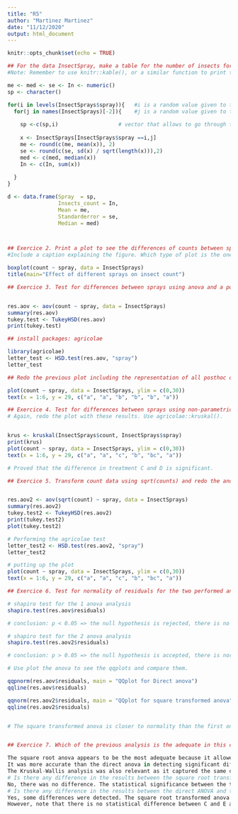 ```yaml
---
title: "R5"
author: "Martinez Martinez"
date: "11/12/2020"
output: html_document
---
```


```r
knitr::opts_chunk$set(echo = TRUE)
```
```r
## For the data InsectSpray, make a table for the number of insects for each spray with the mean, median and standard error.
#Note: Remember to use knitr::kable(), or a similar function to print the table with its caption.

me <- med <- se <- In <- numeric()
sp <- character()

for(i in levels(InsectSprays$spray)){   #i is a random value given to the spray column.
  for(j in names(InsectSprays)[-2]){    #j is a random value given to the count column.
    
    sp <-c(sp,i)                   # vector that allows to go through the values related to the levels of spray.
    
    x <- InsectSprays[InsectSprays$spray ==i,j]   
    me <- round(c(me, mean(x)), 2)
    se <- round(c(se, sd(x) / sqrt(length(x))),2)
    med <- c(med, median(x))
    In <- c(In, sum(x))
    
  }
}

d <- data.frame(Spray  = sp,
                Insects_count = In,
                Mean = me,
                Standarderror = se,
                Median = med)



## Exercice 2. Print a plot to see the differences of counts between sprays. 
#Include a caption explaining the figure. Which type of plot is the one you choose and why?

boxplot(count ~ spray, data = InsectSprays)
title(main="Effect of different sprays on insect count")

## Exercice 3. Test for differences between sprays using anova and a posthoc comparison.


res.aov <- aov(count ~ spray, data = InsectSprays)
summary(res.aov)
tukey.test <- TukeyHSD(res.aov)
print(tukey.test)

## install packages: agricolae

library(agricolae)
letter_test <- HSD.test(res.aov, "spray")
letter_test

## Redo the previous plot including the representation of all posthoc differences.

plot(count ~ spray, data = InsectSprays, ylim = c(0,30))
text(x = 1:6, y = 29, c("a", "a", "b", "b", "b", "a"))

## Exercice 4. Test for differences between sprays using non-parametric Kruskal-Wallis rank sum test. 
# Again, redo the plot with these results. Use agricolae::kruskal().


krus <- kruskal(InsectSprays$count, InsectSprays$spray)
print(krus)
plot(count ~ spray, data = InsectSprays, ylim = c(0,30))
text(x = 1:6, y = 29, c("a", "a", "c", "b", "bc", "a"))

# Proved that the difference in treatment C and D is significant.

## Exercice 5. Transform count data using sqrt(counts) and redo the anova, the Tukey posthoc comparison and the plot.


res.aov2 <- aov(sqrt(count) ~ spray, data = InsectSprays)
summary(res.aov2)
tukey.test2 <- TukeyHSD(res.aov2)
print(tukey.test2)
plot(tukey.test2)

# Performing the agricolae test
letter_test2 <- HSD.test(res.aov2, "spray")
letter_test2

# putting up the plot
plot(count ~ spray, data = InsectSprays, ylim = c(0,30))
text(x = 1:6, y = 29, c("a", "a", "c", "b", "bc", "a"))

## Exercice 6. Test for normality of residuals for the two performed anova analyses of points 4 and 6 using shapiro.test()

# shapiro test for the 1 anova analysis
shapiro.test(res.aov$residuals)

# conclusion: p < 0.05 => the null hypothesis is rejected, there is no normality

# shapiro test for the 2 anova analysis
shapiro.test(res.aov2$residuals)

# conclusion: p > 0.05 => the null hypothesis is accepted, there is normality.

# Use plot the anova to see the qqplots and compare them.

qqpnorm(res.aov$residuals, main = "QQplot for Direct anova")
qqline(res.aov$residuals)

qqnorm(res.aov2$residuals, main = "QQplot for square transformed anova")
qqline(res.aov2$residuals)


# The square transformed anova is closer to normality than the first one. In fact, in the qqplot the points are closer to the line than in the qqplot for the direct anova.


## Exercice 7. Which of the previous analysis is the adequate in this case? Why? 

The square root anova appears to be the most adequate because it allowed us to prove normality by transforming the data.
It was more accurate than the direct anova in detecting significant differences between the treatments (e.g. C and D). 
The Kruskal-Wallis analysis was also relevant as it captured the same differences that were shown in the square root anova.
# Is there any difference in the results between the square root transformed ANOVA and the Kruskal-Wallis analyses?
No, there was no difference. The statistical significance between the treatments remained the same
# Is there any difference in the results between the direct ANOVA and the square root transformed ANOVA? Which ones?
Yes, some differences were detected. The square root transformed anova showed that spray C and D are statistically different whereas they were not shown to be statistically different in the direct anova. 
However, note that there is no statistical difference between C and E and D and E in both the direct and square root anova test.


```


